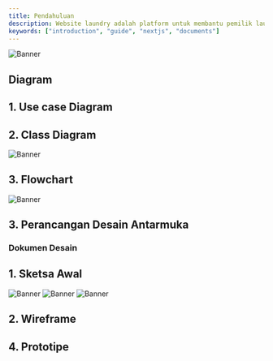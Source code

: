 ```yaml
---
title: Pendahuluan
description: Website laundry adalah platform untuk membantu pemilik laundry mengelola pesanan pelanggan, jadwal antar-jemput, laporan keuangan, dan jenis layanan dan untuk Mempermudah operasional bisnis secara digital.
keywords: ["introduction", "guide", "nextjs", "documents"]
---
```


![Banner](/images/laundry.png "Documents")


## Diagram 

## 1. Use case Diagram

## 2. Class Diagram
![Banner](/images/uml.png "Documents")

## 3. Flowchart
![Banner](/images/flowchart.png"Documents")


## 3. Perancangan Desain Antarmuka

### **Dokumen Desain**

## 1. Sketsa Awal
![Banner](/images/sketsa1.png "Documents")
![Banner](/images/sketsa2.png "Documents")
![Banner](/images/sketsa3.png "Documents")

## 2. Wireframe

## 4. Prototipe